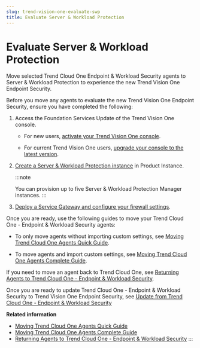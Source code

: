 ```yaml
---
slug: trend-vision-one-evaluate-swp
title: Evaluate Server & Workload Protection
---
```

# Evaluate Server & Workload Protection

Move selected Trend Cloud One Endpoint & Workload Security agents to Server & Workload Protection to experience the new Trend Vision One Endpoint Security.

Before you move any agents to evaluate the new Trend Vision One Endpoint Security, ensure you have completed the following:

1.  Access the Foundation Services Update of the Trend Vision One console.

    - For new users, [activate your Trend Vision One console](accessing-your-console.mdx).

    - For current Trend Vision One users, [upgrade your console to the latest version](update-foundation-services-release.mdx).

2.  [Create a Server & Workload Protection instance](creating-new-product-instance.mdx) in Product Instance.

    :::note

    You can provision up to five Server & Workload Protection Manager instances.
    :::

3.  [Deploy a Service Gateway and configure your firewall settings](deploy-service-gateway-exceptions.mdx).

Once you are ready, use the following guides to move your Trend Cloud One - Endpoint & Workload Security agents:

- To only move agents without importing custom settings, see [Moving Trend Cloud One Agents Quick Guide](move-dsa-quick-guide.mdx).

- To move agents and import custom settings, see [Moving Trend Cloud One Agents Complete Guide](move-dsa-complete-guide.mdx).

If you need to move an agent back to Trend Cloud One, see [Returning Agents to Trend Cloud One - Endpoint & Workload Security](return-dsa-cloud-one.mdx).

Once you are ready to update Trend Cloud One - Endpoint & Workload Security to Trend Vision One Endpoint Security, see [Update from Trend Cloud One - Endpoint & Workload Security](update-workload-security.mdx)

**Related information**

- [Moving Trend Cloud One Agents Quick Guide](move-dsa-quick-guide.md "Move agents to Trend Vision One Endpoint Security using a deployment script.")
- [Moving Trend Cloud One Agents Complete Guide](move-dsa-complete-guide.md "Move your agents and custom policies to Trend Vision One Endpoint Security.")
- [Returning Agents to Trend Cloud One - Endpoint & Workload Security](return-dsa-cloud-one.md "Move agents from Trend Vision One Endpoint Security.")
:::
